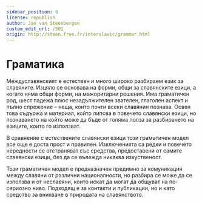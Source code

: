 ```yaml
---
sidebar_position: 6
license: republish
author: Jan van Steenbergen
custom_edit_url: /501
origin: http://steen.free.fr/interslavic/grammar.html
---
```



# Граматика

Междуславянският е естествен и много широко разбираем език за славяните. Изцяло се основава на форми, общи за славянските езици, а когато няма общи форми, на мажоритарни решения. Има граматичен род, шест падежа плюс незадължителен звателен, глаголен аспект и пълно спрежение – неща, които почти всеки славянин познава. Освен това съдържа и материал, който липсва в повечето славянски езици, но познаването на който може да бъде от голяма полза за разбирането на езиците, които го използват.

В сравнение с естествените славянски езици този граматичен модел все още е доста прост и правилен. Изключенията са редки и повечето нередности се отстраняват със средства, предоставени от самите славянски езици, без да се въвежда никаква изкуственост.

Този граматичен модел е предназначен предимно за комуникация между славяни от различни националности, но разбира се може да се използва и от неславяни, които искат да могат да общуват на по-сериозно ниво. Подходящ е за контакти и публикации, но и като средство за вникване в природата на славянството.

<DocCardList />

